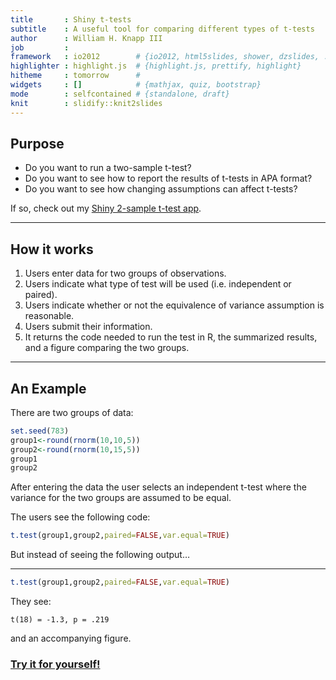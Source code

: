 ```yaml
---
title       : Shiny t-tests
subtitle    : A useful tool for comparing different types of t-tests
author      : William H. Knapp III
job         : 
framework   : io2012        # {io2012, html5slides, shower, dzslides, ...}
highlighter : highlight.js  # {highlight.js, prettify, highlight}
hitheme     : tomorrow      # 
widgets     : []            # {mathjax, quiz, bootstrap}
mode        : selfcontained # {standalone, draft}
knit        : slidify::knit2slides
---
```


## Purpose

* Do you want to run a two-sample t-test?
* Do you want to see how to report the results of t-tests in APA format?
* Do you want to see how changing assumptions can affect t-tests?

If so, check out my [Shiny 2-sample t-test app](https://knappsych.shinyapps.io/Data_Products_Demo_t-tests).

---

## How it works

1. Users enter data for two groups of observations.
2. Users indicate what type of test will be used (i.e. independent or paired).
3. Users indicate whether or not the equivalence of variance assumption is reasonable.
4. Users submit their information.
5. It returns the code needed to run the test in R, the summarized results, and a figure comparing the two groups.

---

## An Example
There are two groups of data:
```r
set.seed(783)
group1<-round(rnorm(10,10,5))
group2<-round(rnorm(10,15,5))
group1
group2
```
After entering the data the user selects an independent t-test where the variance for the two groups are assumed to be equal.

The users see the following code:
```r
t.test(group1,group2,paired=FALSE,var.equal=TRUE)
```
But instead of seeing the following output...

---

```r
t.test(group1,group2,paired=FALSE,var.equal=TRUE)
```
They see:
```
t(18) = -1.3, p = .219
```
and an accompanying figure.

### [Try it for yourself!](https://knappsych.shinyapps.io/Data_Products_Demo_t-tests)
